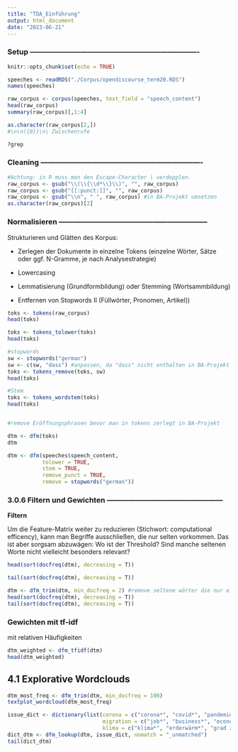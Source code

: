 ```yaml
---
title: "TDA_Einführung"
output: html_document
date: "2023-06-21"
---
```


### Setup ----------------------------------------------------------------------

```r
knitr::opts_chunk$set(echo = TRUE)
```

```r
speeches <- readRDS("./Corpus/opendiscourse_term20.RDS")
names(speeches)

raw_corpus <- corpus(speeches, text_field = "speech_content")
head(raw_corpus)
summary(raw_corpus)[,1:4]

as.character(raw_corpus[2,])
#\n\n({0})\n\ Zwischenrufe
```

```r
?grep
```

### Cleaning -------------------------------------------------------------------

```r
#Achtung: in R muss man den Escape-Character \ verdopplen.
raw_corpus <- gsub("\\(\\{\\d*\\}\\)", "", raw_corpus)
raw_corpus <- gsub("[[:punct:]]", "", raw_corpus)
raw_corpus <- gsub("\\n", " ", raw_corpus) #in BA-Projekt umsetzen
as.character(raw_corpus)[2]
```

### Normalisieren --------------------------------------------------------------

Strukturieren und Glätten des Korpus:

-   Zerlegen der Dokumente in einzelne Tokens (einzelne Wörter, Sätze oder ggf. N-Gramme, je nach Analysestrategie)

-   Lowercasing

-   Lemmatisierung (Grundformbildung) oder Stemming (Wortsammbildung)

-   Entfernen von Stopwords II (Füllwörter, Pronomen, Artikel))

```r

toks <- tokens(raw_corpus)
head(toks)

toks <- tokens_tolower(toks)
head(toks)

#stopwords
sw <- stopwords("german")
sw <- c(sw, "dass") #anpassen, da "dass" nicht enthalten in BA-Projekt
toks <- tokens_remove(toks, sw)
head(toks)

#Stem
toks <- tokens_wordstem(toks)
head(toks)


#remove Eröffnungsphrasen bevor man in tokens zerlegt in BA-Projekt
```

```r
dtm <- dfm(toks)
dtm

dtm <- dfm(speeches$speech_content, 
           tolower = TRUE, 
           stem = TRUE, 
           remove_punct = TRUE,
           remove = stopwords("german"))
```

### 3.0.6 Filtern und Gewichten ------------------------------------------------

**Filtern**

Um die Feature-Matrix weiter zu reduzieren (Stichwort: computational efficency), kann man Begriffe ausschließen, die nur selten vorkommen. Das ist aber sorgsam abzuwägen: Wo ist der Threshold? Sind manche seltenen Worte nicht vielleicht besonders relevant?

```r
head(sort(docfreq(dtm), decreasing = T))
```

```r
tail(sort(docfreq(dtm), decreasing = T))
```

```r
dtm <- dfm_trim(dtm, min_docfreq = 2) #remove seltene wörter die nur einmal vorkommen
head(sort(docfreq(dtm), decreasing = T))
tail(sort(docfreq(dtm), decreasing = T))
```

### Gewichten mit tf-idf

mit relativen Häufigkeiten

```r
dtm_weighted <- dfm_tfidf(dtm) 
head(dtm_weighted)
```

## 4.1 Explorative Wordclouds

```r
dtm_most_freq <- dfm_trim(dtm, min_docfreq = 100) 
textplot_wordcloud(dtm_most_freq)
```

```r
issue_dict <- dictionary(list(corona = c("corona*", "covid*", "pandemie", "sars*"), 
                              migration = c("job*", "business*", "econom*"),
                              klima = c("klima*", "erderwärm*", "grad ziel"))) 
dict_dtm <- dfm_lookup(dtm, issue_dict, nomatch = "_unmatched")
tail(dict_dtm)

```
